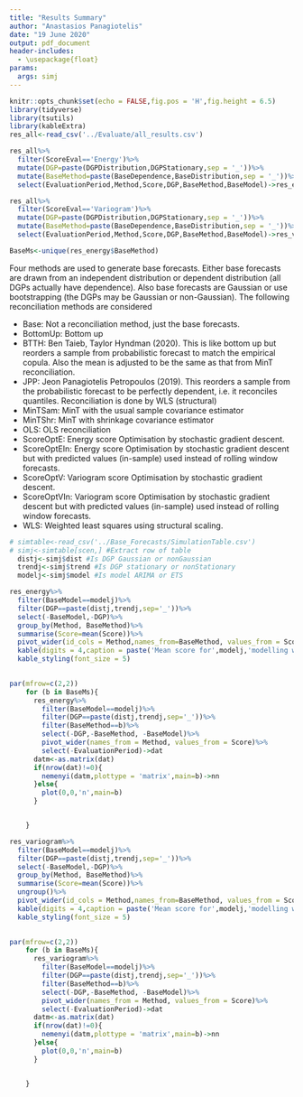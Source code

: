 ```yaml
---
title: "Results Summary"
author: "Anastasios Panagiotelis"
date: "19 June 2020"
output: pdf_document
header-includes:
  - \usepackage{float}
params: 
  args: simj
---
```


```r
knitr::opts_chunk$set(echo = FALSE,fig.pos = 'H',fig.height = 6.5)
library(tidyverse)
library(tsutils)
library(kableExtra)
res_all<-read_csv('../Evaluate/all_results.csv')

res_all%>%
  filter(ScoreEval=='Energy')%>%
  mutate(DGP=paste(DGPDistribution,DGPStationary,sep = '_'))%>%
  mutate(BaseMethod=paste(BaseDependence,BaseDistribution,sep = '_'))%>%
  select(EvaluationPeriod,Method,Score,DGP,BaseMethod,BaseModel)->res_energy

res_all%>%
  filter(ScoreEval=='Variogram')%>%
  mutate(DGP=paste(DGPDistribution,DGPStationary,sep = '_'))%>%
  mutate(BaseMethod=paste(BaseDependence,BaseDistribution,sep = '_'))%>%
  select(EvaluationPeriod,Method,Score,DGP,BaseMethod,BaseModel)->res_variogram

BaseMs<-unique(res_energy$BaseMethod)


```

Four methods are used to generate base forecasts.  Either base forecasts are drawn from an independent distribution or dependent distribution (all DGPs actually have dependence).  Also base forecasts are Gaussian or use bootstrapping (the DGPs may be Gaussian or non-Gaussian).  The following reconciliation methods are considered

- Base: Not a reconciliation method, just the base forecasts.
- BottomUp: Bottom up
- BTTH: Ben Taieb, Taylor Hyndman (2020).  This is like bottom up but reorders a sample from probabilistic forecast to match the empirical copula.  Also the mean is adjusted to be the same as that from MinT reconciliation.
- JPP: Jeon Panagiotelis Petropoulos (2019).  This reorders a sample from the probabilistic forecast to be perfectly dependent, i.e. it reconciles quantiles.  Reconciliation is done by WLS (structural)
- MinTSam: MinT with the usual sample covariance estimator
- MinTShr: MinT with shrinkage covariance estimator
- OLS: OLS reconciliation
- ScoreOptE: Energy score Optimisation by stochastic gradient descent.
- ScoreOptEIn: Energy score Optimisation by stochastic gradient descent but with predicted values (in-sample) used instead of rolling window forecasts.
- ScoreOptV: Variogram score Optimisation by stochastic gradient descent.
- ScoreOptVIn: Variogram score Optimisation by stochastic gradient descent but with predicted values (in-sample) used instead of rolling window forecasts.
- WLS: Weighted least squares using structural scaling.

```r
# simtable<-read_csv('../Base_Forecasts/SimulationTable.csv')
# simj<-simtable[scen,] #Extract row of table
  distj<-simj$dist #Is DGP Gaussian or nonGaussian
  trendj<-simj$trend #Is DGP stationary or nonStationary
  modelj<-simj$model #Is model ARIMA or ETS
```


```r

res_energy%>%
  filter(BaseModel==modelj)%>%
  filter(DGP==paste(distj,trendj,sep='_'))%>%
  select(-BaseModel,-DGP)%>%
  group_by(Method, BaseMethod)%>%
  summarise(Score=mean(Score))%>%
  pivot_wider(id_cols = Method,names_from=BaseMethod, values_from = Score)%>%
  kable(digits = 4,caption = paste('Mean score for',modelj,'modelling with a',distj,trendj,'DGP',sep=' '))%>%
  kable_styling(font_size = 5)
  

```

```r
par(mfrow=c(2,2))
    for (b in BaseMs){
      res_energy%>%
        filter(BaseModel==modelj)%>%
        filter(DGP==paste(distj,trendj,sep='_'))%>%
        filter(BaseMethod==b)%>%
        select(-DGP,-BaseMethod, -BaseModel)%>%
        pivot_wider(names_from = Method, values_from = Score)%>%
        select(-EvaluationPeriod)->dat
      datm<-as.matrix(dat)
      if(nrow(dat)!=0){
        nemenyi(datm,plottype = 'matrix',main=b)->nn
      }else{
        plot(0,0,'n',main=b)
      }


    }
```

\clearpage


```r

res_variogram%>%
  filter(BaseModel==modelj)%>%
  filter(DGP==paste(distj,trendj,sep='_'))%>%
  select(-BaseModel,-DGP)%>%
  group_by(Method, BaseMethod)%>%
  summarise(Score=mean(Score))%>%
  ungroup()%>%
  pivot_wider(id_cols = Method,names_from=BaseMethod, values_from = Score)%>%
  kable(digits = 4,caption = paste('Mean score for',modelj,'modelling with a',distj,trendj,'DGP',sep=' '))%>%
  kable_styling(font_size = 5)
  

```

```r
par(mfrow=c(2,2))
    for (b in BaseMs){
      res_variogram%>%
        filter(BaseModel==modelj)%>%
        filter(DGP==paste(distj,trendj,sep='_'))%>%
        filter(BaseMethod==b)%>%
        select(-DGP,-BaseMethod, -BaseModel)%>%
        pivot_wider(names_from = Method, values_from = Score)%>%
        select(-EvaluationPeriod)->dat
      datm<-as.matrix(dat)
      if(nrow(dat)!=0){
        nemenyi(datm,plottype = 'matrix',main=b)->nn
      }else{
        plot(0,0,'n',main=b)
      }


    }
```

